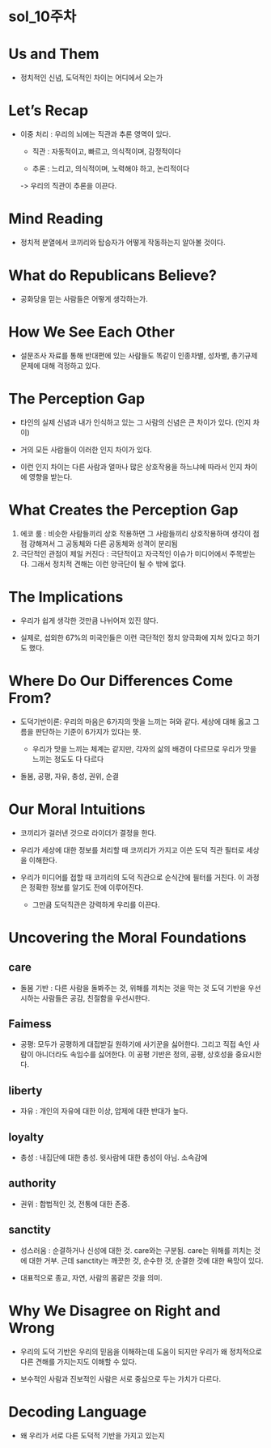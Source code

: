 # sol_10주차

# Us and Them

-   정치적인 신념, 도덕적인 차이는 어디에서 오는가

# Let's Recap

-   이중 처리 : 우리의 뇌에는 직관과 추론 영역이 있다.

    -   직관 : 자동적이고, 빠르고, 의식적이며, 감정적이다

    -   추론 : 느리고, 의식적이며, 노력해야 하고, 논리적이다

    -\> 우리의 직관이 추론을 이끈다.

# Mind Reading

-   정치적 분열에서 코끼리와 탑승자가 어떻게 작동하는지 알아볼 것이다.

# What do Republicans Believe?

-   공화당을 믿는 사람들은 어떻게 생각하는가.

# How We See Each Other

-   설문조사 자료를 통해 반대편에 있는 사람들도 똑같이 인종차별, 성차별, 총기규제 문제에 대해 걱정하고 있다.

# The Perception Gap

-   타인의 실제 신념과 내가 인식하고 있는 그 사람의 신념은 큰 차이가 있다. (인지 차이)

-   거의 모든 사람들이 이러한 인지 차이가 있다.

-   이런 인지 차이는 다른 사람과 얼마나 많은 상호작용을 하느냐에 따라서 인지 차이에 영향을 받는다.

# What Creates the Perception Gap

1.  에코 룸 : 비슷한 사람들끼리 상호 작용하면 그 사람들끼리 상호작용하며 생각이 점점 강해져서 그 공동체와 다른 공동체와 성격이 분리됨
2.  극단적인 관점이 제일 커진다 : 극단적이고 자극적인 이슈가 미디어에서 주목받는다. 그래서 정치적 견해는 이런 양극단이 될 수 밖에 없다.

# The Implications

-   우리가 쉽게 생각한 것만큼 나뉘어져 있진 않다.

-   실제로, 섭외한 67%의 미국인들은 이런 극단적인 정치 양극화에 지쳐 있다고 하기도 했다.

# Where Do Our Differences Come From?

-   도덕기반이론: 우리의 마음은 6가지의 맛을 느끼는 혀와 같다. 세상에 대해 옳고 그름을 판단하는 기준이 6가지가 있다는 뜻.

    -   우리가 맛을 느끼는 체계는 같지만, 각자의 삶의 배경이 다르므로 우리가 맛을 느끼는 정도도 다 다르다

-   돌봄, 공평, 자유, 충성, 권위, 순결

# Our Moral Intuitions

-   코끼리가 걸러낸 것으로 라이더가 결정을 한다.

-   우리가 세상에 대한 정보를 처리할 때 코끼리가 가지고 이쓴 도덕 직관 필터로 세상을 이해한다.

-   우리가 미디어를 접할 때 코끼리의 도덕 직관으로 순식간에 필터를 거친다. 이 과정은 정확한 정보를 알기도 전에 이루어진다.

    -   그만큼 도덕직관은 강력하게 우리를 이끈다.

# Uncovering the Moral Foundations

## care

-   돌봄 기반 : 다른 사람을 돌봐주는 것, 위해를 끼치는 것을 막는 것 도덕 기반을 우선시하는 사람들은 공감, 친절함을 우선시한다.

## Faimess

-   공평: 모두가 공평하게 대접받길 원하기에 사기꾼을 싫어한다. 그리고 직접 속인 사람이 아니더라도 속임수를 싫어한다. 이 공평 기반은 정의, 공평, 상호성을 중요시한다.

## liberty

-   자유 : 개인의 자유에 대한 이상, 압제에 대한 반대가 높다.

## loyalty

-   충성 : 내집단에 대한 충성. 윗사람에 대한 충성이 아님. 소속감에

## authority

-   권위 : 합법적인 것, 전통에 대한 존중.

## sanctity

-   성스러움 : 순결하거나 신성에 대한 것. care와는 구분됨. care는 위해를 끼치는 것에 대한 거부. 근데 sanctity는 깨끗한 것, 순수한 것, 순결한 것에 대한 욕망이 있다.

-   대표적으로 종교, 자연, 사람의 몸같은 것을 의미.

# Why We Disagree on Right and Wrong

-   우리의 도덕 기반은 우리의 믿음을 이해하는데 도움이 되지만 우리가 왜 정치적으로 다른 견해를 가지는지도 이해할 수 있다.

-   보수적인 사람과 진보적인 사람은 서로 중심으로 두는 가치가 다르다.

# Decoding Language

-   왜 우리가 서로 다른 도덕적 기반을 가지고 있는지
